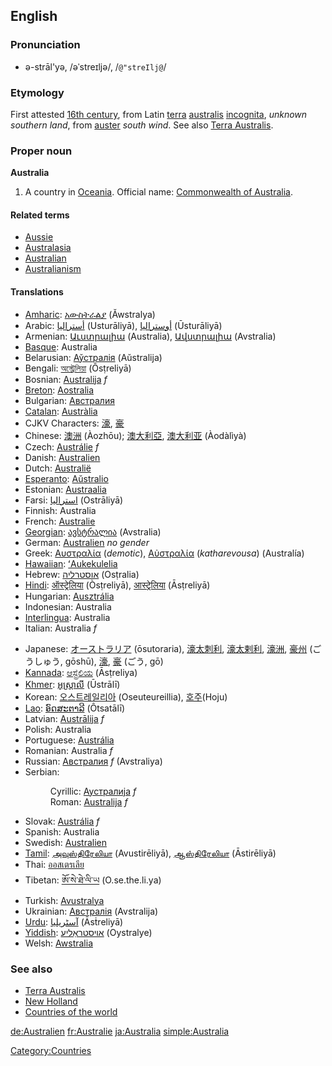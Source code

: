 ==English==
===Pronunciation===
*ə-strāl'yə, /əˈstreɪljə/, /<tt>@"streIlj@</tt>/

===Etymology===
First attested [[w:16th century|16th century]], from Latin [[terra]] [[australis]] [[incognita]], ''unknown southern land'', from [[auster]] ''south wind''. See also [[Terra Australis]].

===Proper noun===
'''Australia''' {{wikipedia}}

# A country in [[Oceania]]. Official name: [[Commonwealth of Australia]].

====Related terms====
*[[Aussie]]
*[[Australasia]]
*[[Australian]]
*[[Australianism]]

====Translations====
{{top}}
*[[Amharic]]: [[አውስትራልያ]] (Ăwstralya)
*Arabic: [[أستراليا]] (Usturāliyā), [[أوستراليا]] (Ūsturāliyā)
*Armenian: [[Աւստրալիա]] (Australia), [[Ավստրալիա]] (Avstralia)
*[[Basque]]: Australia
*Belarusian: [[Аўстралія]] (Aŭstralija)
*Bengali: [[অস্ট্রেলিয়া]] (Ôsṭreliyā)
*Bosnian: [[Australija]] ''f''
*[[Breton]]: [[Aostralia]]
*Bulgarian: [[Австралия]]
*[[Catalan]]: [[Austràlia]]
*CJKV Characters: [[濠]], [[豪]]
*Chinese: [[澳洲]] (Àozhōu); [[澳大利亞]], [[澳大利亚]] (Àodàlìyà)
*Czech: [[Austrálie]]  ''f''
*Danish: [[Australien]]
*Dutch: [[Australië]]
*[[Esperanto]]: [[Aŭstralio]]
*Estonian: [[Austraalia]]
*Farsi: [[استرالیا]] (Ostrāliyā)
*Finnish: Australia
*French: [[Australie]]
*[[Georgian]]: [[ავსტრალია]] (Avstralia)
*German: [[Australien]] ''no gender''
*Greek: [[Αυστραλία]] (''demotic''), [[Αὐστραλία]] (''katharevousa'') (Australía)
*[[Hawaiian]]: [[ʻAukekulelia]]
*Hebrew: [[אוסטרליה]] (Osṭralia)
*[[Hindi]]: [[ऑस्ट्रेलिया]] (Òsṭreliyā), [[आस्ट्रेलिया]] (Āsṭreliyā)
*Hungarian: [[Ausztrália]]
*Indonesian: Australia
*[[Interlingua]]: Australia
*Italian: Australia ''f''
{{mid}}
*Japanese: [[オーストラリア]] (ōsutoraria), [[濠太刺利]], [[濠太剌利]], [[濠洲]], [[豪州]] (ごうしゅう, gōshū), [[濠]], [[豪]] (ごう, gō)
*[[Kannada]]: [[ಆಸ್ಟ್ರೆಲಿಯ]] (Āsṭreliya)
*[[Khmer]]: [[អូស្ត្រាលី]] (Ūstrālī)
*Korean: [[오스트레일리아]] (Oseuteureillia), [[호주]](Hoju)
*[[Lao]]: [[ອົດສະຕາລີ]] (Ôtsatālī)
*Latvian: [[Austrālija]] ''f''
*Polish: Australia
*Portuguese: [[Austrália]]
*Romanian: Australia ''f''
*Russian: [[Австралия]] ''f'' (Avstraliya)
*Serbian:
*:Cyrillic: [[Аустралија]] ''f''
*:Roman: [[Australija]] ''f''
*Slovak: [[Austrália]] ''f''
*Spanish: Australia
*Swedish: [[Australien]]
*[[Tamil]]: [[அவுஸ்திரேலியா]] (Avustirēliyā), [[ஆஸ்திரேலியா]] (Āstirēliyā)
*Thai: [[ออสเตรเลีย]]
*Tibetan: [[ཨོ་སེ་ཐེ་ལི་ཡ]] (O.se.the.li.ya)
*Turkish: [[Avustralya]]
*Ukrainian: [[Австралія]] (Avstralija)
*[[Urdu]]: [[آسٹریلیا]] (Āsṫreliyā)
*[[Yiddish]]: [[אױסטראַליע]] (Oystralye)
*Welsh: [[Awstralia]]
{{bottom}}

=== See also ===
*[[Terra Australis]]
*[[New Holland]]
*[[Countries of the world]]

[[Category:Countries]]


[[de:Australien]]
[[fr:Australie]]
[[ja:Australia]]
[[simple:Australia]]